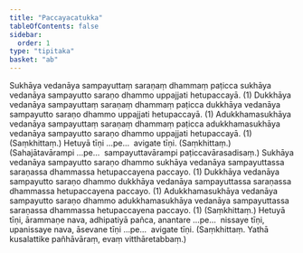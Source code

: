 ```yaml
---
title: "Paccayacatukka"
tableOfContents: false
sidebar:
  order: 1
type: "tipitaka"
basket: "ab"
---
```



<DynamicBreadcrumb />

<Division number="1">

<Paragraph number="1708">
Sukhāya vedanāya sampayuttaṃ saraṇaṃ dhammaṃ paṭicca sukhāya vedanāya sampayutto saraṇo dhammo uppajjati hetupaccayā. (1)
</Paragraph>

<Paragraph number="1709">
Dukkhāya vedanāya sampayuttaṃ saraṇaṃ dhammaṃ paṭicca dukkhāya vedanāya sampayutto saraṇo dhammo uppajjati hetupaccayā. (1)
</Paragraph>

<Paragraph number="1710">
Adukkhamasukhāya vedanāya sampayuttaṃ saraṇaṃ dhammaṃ paṭicca adukkhamasukhāya vedanāya sampayutto saraṇo dhammo uppajjati hetupaccayā. (1) (Saṃkhittaṃ.)
</Paragraph>

</Division>
<Division number="2">

<Paragraph number="1711">
Hetuyā tīṇi …pe…  avigate tīṇi. (Saṃkhittaṃ.)
</Paragraph>

<Paragraph number="1712">
(Sahajātavārampi …pe…  sampayuttavārampi paṭiccavārasadisaṃ.)
</Paragraph>

</Division>
<Division number="3">

<Paragraph number="1713">
Sukhāya vedanāya sampayutto saraṇo dhammo sukhāya vedanāya sampayuttassa saraṇassa dhammassa hetupaccayena paccayo. (1)
</Paragraph>

<Paragraph number="1714">
Dukkhāya vedanāya sampayutto saraṇo dhammo dukkhāya vedanāya sampayuttassa saraṇassa dhammassa hetupaccayena paccayo. (1)
</Paragraph>

<Paragraph number="1715">
Adukkhamasukhāya vedanāya sampayutto saraṇo dhammo adukkhamasukhāya vedanāya sampayuttassa saraṇassa dhammassa hetupaccayena paccayo. (1) (Saṃkhittaṃ.)
</Paragraph>

</Division>
<Division number="4">

<Paragraph number="1716">
Hetuyā tīṇi, ārammaṇe nava, adhipatiyā pañca, anantare …pe…  nissaye tīṇi, upanissaye nava, āsevane tīṇi …pe…  avigate tīṇi. (Saṃkhittaṃ. Yathā kusalattike pañhāvāraṃ, evaṃ vitthāretabbaṃ.)
</Paragraph>
</Division>